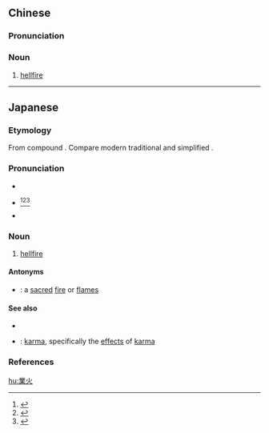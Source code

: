 {{also|业火}}
==Chinese==
{{zh-forms|s=业火}}

===Pronunciation===
{{zh-pron
|m=yèhuǒ
|cat=n
}}

===Noun===
{{zh-noun}}

# {{lb|zh|Buddhism}} [[hellfire]]

----

==Japanese==
{{ja-kanjitab|ごう|か|yomi=on}}

===Etymology===
{{ja-etym-buddhist}}

From {{etyl|ltc|ja|sort=こうか'}} compound {{m|ja|業火|tr=ngjæp xwaX|lit=karmic fire}}. Compare modern {{etyl|zh|-}} traditional {{m|zh|業火}} and simplified {{m|zh|业火|tr=yèhuǒ}}.

===Pronunciation===
* {{l|ja|sc=Latn|音読み|On'yomi}}
* {{ja-accent-common|a|ご|うか}}<ref name="DJR">{{R:Daijirin}}</ref><ref name="SMK5">{{R:Shinmeikai5}}</ref><ref name="NHK">{{R:NHK Hatsuon}}</ref>
* {{IPA|lang=ja|[ɡo̞ːka̠]}}

===Noun===
{{ja-noun|ごうか|hhira=がふくわ}}

# {{lb|ja|Buddhism|sort=こうか'}} [[hellfire]]

====Antonyms====
* {{ja-l|聖火|せいか|seika}}: a [[sacred]] [[fire]] or [[flame]]s

====See also====
* {{pedialite|Hellfire}}
* {{ja-l|業果|ごうか|gōka}}: {{qualifier|Buddhism}} [[karma]], specifically the [[effect]]s of [[karma]]

===References===
<references/>

[[hu:業火]]